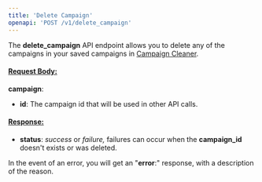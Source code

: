 ```yaml
---
title: 'Delete Campaign'
openapi: 'POST /v1/delete_campaign'
---
```

The **delete_campaign** API endpoint allows you to delete any of the campaigns in your saved campaigns in [Campaign Cleaner](https://campaigncleaner.com).

#### <u>Request Body:</u>

**campaign**:

- **id**: The campaign id that will be used in other API calls.
    

#### <u>Response:</u>

- **status**: _success_ or _failure,_ failures can occur when the **campaign_id** doesn't exists or was deleted.
    

In the event of an error, you will get an "**error**:" response, with a description of the reason.
